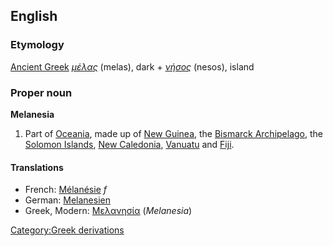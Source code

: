 ==English==
===Etymology===
[[Ancient Greek]] ''[[μέλας]]'' (melas), dark + ''[[νήσος]]'' (nesos), island

===Proper noun===
'''Melanesia'''

#Part of [[Oceania]], made up of [[New Guinea]], the [[Bismarck Archipelago]], the [[Solomon Islands]], [[New Caledonia]], [[Vanuatu]] and [[Fiji]].

====Translations====
*French: [[Mélanésie]] ''f''
*German: [[Melanesien]]
*Greek, Modern: [[Μελανησία]] (''Melanesia'') {{f}}

[[Category:Greek derivations]]